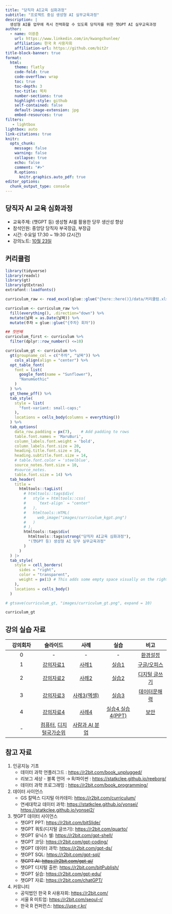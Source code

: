 ```yaml
---
title: "당직자 AI교육 심화과정"
subtitle: "프로젝트 중심 생성형 AI 실무교육과정"
description: |
  생성형 AI를 업무에 즉시 전력화할 수 있도록 당직자를 위한 챗GPT AI 실무교육과정
author:
  - name: 이광춘
    url: https://www.linkedin.com/in/kwangchunlee/
    affiliation: 한국 R 사용자회
    affiliation-url: https://github.com/bit2r
title-block-banner: true
format:
  html:
    theme: flatly
    code-fold: true
    code-overflow: wrap
    toc: true
    toc-depth: 3
    toc-title: 목차
    number-sections: true
    highlight-style: github    
    self-contained: false
    default-image-extension: jpg
    embed-resources: true
filters:
   - lightbox
lightbox: auto
link-citations: true
knitr:
  opts_chunk: 
    message: false
    warning: false
    collapse: true
    echo: false
    comment: "#>" 
    R.options:
      knitr.graphics.auto_pdf: true
editor_options: 
  chunk_output_type: console
---
```


## 당직자 AI 교육 심화과정

-   교육주제: (챗GPT 등) 생성형 AI를 활용한 당무 생산성 향상
-   참석인원: 중앙당 당직자 부국장급, 부장급
-   시간: 수요일 17:30 \~ 19:30 (2시간)
-   강의노트: [10월 23일](https://hackmd.io/@_NnKkWt7T5iYIToOD1QWRg/HyDZ4l3RA/edit)

## 커리큘럼

```r
library(tidyverse)
library(readxl)
library(gt)
library(gtExtras)
extrafont::loadfonts()

curriculum_raw <- read_excel(glue::glue("{here::here()}/data/커리큘럼.xlsx"), sheet = "kgpt")

curriculum <- curriculum_raw %>% 
  fill(everything(), .direction="down") %>% 
  mutate(날짜 = as.Date(날짜)) %>% 
  mutate(주차 = glue::glue("{주차} 회차"))

## 첫번째
curriculum_first <- curriculum %>% 
  filter(dplyr::row_number() <=10)

curriculum_gt <- curriculum %>%   
  gt(groupname_col = c("주차", "날짜")) %>% 
    cols_align(align = "center") %>% 
  opt_table_font(
    font = list(
      google_font(name = "Sunflower"),
      "NanumGothic"
    )
  ) %>% 
  gt_theme_pff() %>% 
  tab_style(
    style = list(
      "font-variant: small-caps;"
    ),
    locations = cells_body(columns = everything())
  ) %>% 
  tab_options(
    data_row.padding = px(7),    # Add padding to rows
    table.font.names = 'MaruBuri',
    column_labels.font.weight = 'bold',
    column_labels.font.size = 20,
    heading.title.font.size = 16,
    heading.subtitle.font.size = 14,
    # table.font.color = 'steelblue',
    source_notes.font.size = 10,
    #source_notes.
    table.font.size = 14) %>% 
  tab_header(
    title =
      htmltools::tagList(
        # htmltools::tags$div(
        #   style = htmltools::css(
        #     `text-align` = "center"
        #   ),
        #   htmltools::HTML(
        #     web_image("images/curriculum_kgpt.png")
        #   )
        # ),
        htmltools::tags$div(
          htmltools::tags$strong("당직자 AI교육 심화과정"),
          "(챗GPT 등) 생성형 AI 당무 실무교육과정"
        )
      )
  ) |> 
  tab_style(
    style = cell_borders(
      sides = "right",
      color = "transparent",
      weight = px(1) # This adds some empty space visually on the right side
    ),
    locations = cells_body()
  )    

# gtsave(curriculum_gt, "images/curriculum_gt.png", expand = 10)

curriculum_gt
```

## 강의 실습 자료

| 강의회차 | 슬라이드 | 사례 | 실습 | 비고 |
|:-------------:|:-------------:|:-------------:|:-------------:|:-------------:|
| 0 | \- | \- | \- | [환경설정](https://ai-carpentry.github.io/slideshow/setup.html#/title-slide) |
| 1 | [강의자료1](https://ai-carpentry.github.io/slideshow/ch01.html#/title-slide) | [사례1](https://ai-carpentry.github.io/slideshow/ch01_case_study.html#/title-slide) | [실습1](https://ai-carpentry.github.io/slideshow/ch01_practice.html#/title-slide) | [구글/오피스](https://ai-carpentry.github.io/slideshow/office.html#/title-slide) |
| 2 | [강의자료2](https://ai-carpentry.github.io/slideshow/ch02.html#/title-slide) | [사례2](https://ai-carpentry.github.io/slideshow/ch02_case_study.html#/title-slide) | [실습2](https://ai-carpentry.github.io/slideshow/ch02_practice.html#/title-slide) | [디지털 글쓰기](https://ai-carpentry.github.io/slideshow/quarto.html#/title-slide) |
| 3 | [강의자료3](https://ai-carpentry.github.io/slideshow/ch03.html#/title-slide) | [사례3(엑셀)](https://ai-carpentry.github.io/slideshow/ch03_case_study_excel.html#/title-slide) | [실습3](https://ai-carpentry.github.io/slideshow/ch03_practice.html#/title-slide) | [데이터문해력](https://ai-carpentry.github.io/slideshow/literacy.html#/title-slide) |
| 4 | [강의자료4](https://ai-carpentry.github.io/slideshow/ch04.html#/title-slide) | [사례4](https://ai-carpentry.github.io/slideshow/ch04_case_study.html#/title-slide) | [실습4](https://ai-carpentry.github.io/slideshow/ch04_practice.html#/title-slide),[실습4(PPT)](https://ai-carpentry.github.io/slideshow/ch04_practice_ppt.html#/title-slide) | [보안](https://ai-carpentry.github.io/slideshow/security.html#/title-slide) |
| \- | [컴퓨터](https://ai-carpentry.github.io/slideshow/computer.html#/title-slide), [디지털국가순위](https://ai-carpentry.github.io/slideshow/ranking.html#/title-slide) | [사람과 AI 분업](https://ai-carpentry.github.io/slideshow/labor_division.html#/title-slide) |  |  |


## 참고 자료

1.  인공지능 기초
    -   데이터 과학 언플러그드 : <https://r2bit.com/book_unplugged/>
    -   리보그 세상 - 블록 언어 → R/파이썬 : <https://statkclee.github.io/reeborg/>
    -   데이터 과학 프로그래밍 : <https://r2bit.com/book_programming/>
2.  데이터 사이언스
    -   GS 칼텍스 디지털 아카데미: <https://r2bit.com/curriculum/>
    -   연세대학교 데이터 과학: <https://statkclee.github.io/yonsei/> <https://statkclee.github.io/yonsei2/>
3.  챗GPT 데이터 사이언스
    -   챗GPT PPT: <https://r2bit.com/bitSlide/>
    -   챗GPT 쿼토(디지털 글쓰기): <https://r2bit.com/quarto/>
    -   챗GPT 유닉스 쉘: <https://r2bit.com/gpt-shell/>
    -   챗GPT 코딩: <https://r2bit.com/gpt-coding/>
    -   챗GPT 데이터 과학: <https://r2bit.com/gpt-ds/>
    -   챗GPT SQL: <https://r2bit.com/gpt-sql/>
    -   ~~챗GPT AI: <https://r2bit.com/gpt-ai/>~~\
    -   챗GPT 디지털 출판: <https://r2bit.com/bitPublish/>
    -   챗GPT 실습: <https://r2bit.com/gpt-edu/>
    -   챗GPT 자료: <https://r2bit.com/chatGPT/>
4.  커뮤니티
    -   공익법인 한국 R 사용자회: <https://r2bit.com/>
    -   서울 R 미트업: <https://r2bit.com/seoul-r/>
    -   한국 R 컨퍼런스: <https://use-r.kr/>